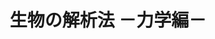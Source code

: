 ﻿---
title: "生物の解析法 －力学編－"
category: "生命理工学院"
vol: "37"
interviewee: "猪飼 篤 "
url: ""
tags: []
pdf: "37-1.pdf"
facephoto: ""
career: ""
preface: "生体高分子を原子間力顕微鏡を用いて力学的に解析している。試料に外力を加え、その形状の変化や力学的な特性を観察する。"
---
